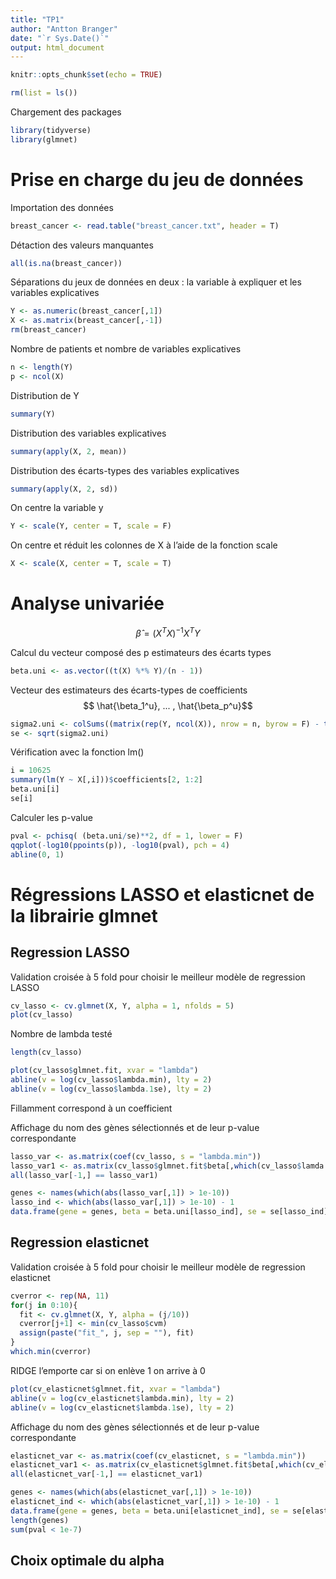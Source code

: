 ```yaml
---
title: "TP1"
author: "Antton Branger"
date: "`r Sys.Date()`"
output: html_document
---
```


```r
knitr::opts_chunk$set(echo = TRUE)
```

```r
rm(list = ls())
```

Chargement des packages

```r
library(tidyverse)
library(glmnet)
```

# Prise en charge du jeu de données

Importation des données

```r
breast_cancer <- read.table("breast_cancer.txt", header = T)
```

Détaction des valeurs manquantes

```r
all(is.na(breast_cancer))
```

Séparations du jeux de données en deux : la variable à expliquer et les variables explicatives

```r
Y <- as.numeric(breast_cancer[,1])
X <- as.matrix(breast_cancer[,-1])
rm(breast_cancer)
```

Nombre de patients et nombre de variables explicatives

```r
n <- length(Y)
p <- ncol(X)
```

Distribution de Y

```r
summary(Y)
```

Distribution des variables explicatives

```r
summary(apply(X, 2, mean))
```

Distribution des écarts-types des variables explicatives

```r
summary(apply(X, 2, sd))
```

On centre la variable y

```r
Y <- scale(Y, center = T, scale = F)
```

On centre et réduit les colonnes de X à l'aide de la fonction scale

```r
X <- scale(X, center = T, scale = T)
```

# Analyse univariée

$$ \hat{\beta} = (X^TX)^{-1}X^TY $$ 

Calcul du vecteur composé des p estimateurs des écarts types
```r
beta.uni <- as.vector((t(X) %*% Y)/(n - 1))
```

Vecteur des estimateurs des écarts-types de coefficients $$ \hat{\beta_1^u}, ... , \hat{\beta_p^u}$$
```r
sigma2.uni <- colSums((matrix(rep(Y, ncol(X)), nrow = n, byrow = F) - t(t(X) * beta.uni))**2)/(n - 2)
se <- sqrt(sigma2.uni)
```

Vérification avec la fonction lm()
```r
i = 10625
summary(lm(Y ~ X[,i]))$coefficients[2, 1:2]
beta.uni[i]
se[i]
```

Calculer les p-value
```r
pval <- pchisq( (beta.uni/se)**2, df = 1, lower = F)
qqplot(-log10(ppoints(p)), -log10(pval), pch = 4)
abline(0, 1)
```

# Régressions LASSO et elasticnet de la librairie glmnet

## Regression LASSO 

Validation croisée à 5 fold pour choisir le meilleur modèle de regression LASSO
```r
cv_lasso <- cv.glmnet(X, Y, alpha = 1, nfolds = 5)
plot(cv_lasso)
```
Nombre de lambda testé
```r
length(cv_lasso)
```


```r
plot(cv_lasso$glmnet.fit, xvar = "lambda")
abline(v = log(cv_lasso$lambda.min), lty = 2)
abline(v = log(cv_lasso$lambda.1se), lty = 2)
```
Fillamment correspond à un coefficient

Affichage du nom des gènes sélectionnés et de leur p-value correspondante
```r
lasso_var <- as.matrix(coef(cv_lasso, s = "lambda.min"))
lasso_var1 <- as.matrix(cv_lasso$glmnet.fit$beta[,which(cv_lasso$lamda == cv_lasso$lambda.min)])
all(lasso_var[-1,] == lasso_var1)

genes <- names(which(abs(lasso_var[,1]) > 1e-10))
lasso_ind <- which(abs(lasso_var[,1]) > 1e-10) - 1
data.frame(gene = genes, beta = beta.uni[lasso_ind], se = se[lasso_ind], pval = pval[lasso_ind])
```


## Regression elasticnet

Validation croisée à 5 fold pour choisir le meilleur modèle de regression elasticnet
```r
cverror <- rep(NA, 11)
for(j in 0:10){
  fit <- cv.glmnet(X, Y, alpha = (j/10))
  cverror[j+1] <- min(cv_lasso$cvm)
  assign(paste("fit_", j, sep = ""), fit)
}
which.min(cverror) 
```
RIDGE l'emporte car si on enlève 1 on arrive à 0

```r
plot(cv_elasticnet$glmnet.fit, xvar = "lambda")
abline(v = log(cv_elasticnet$lambda.min), lty = 2)
abline(v = log(cv_elasticnet$lambda.1se), lty = 2)
```

Affichage du nom des gènes sélectionnés et de leur p-value correspondante
```r
elasticnet_var <- as.matrix(coef(cv_elasticnet, s = "lambda.min"))
elasticnet_var1 <- as.matrix(cv_elasticnet$glmnet.fit$beta[,which(cv_elasticnet$lamda == cv_elasticnet$lambda.min)])
all(elasticnet_var[-1,] == elasticnet_var1)

genes <- names(which(abs(elasticnet_var[,1]) > 1e-10))
elasticnet_ind <- which(abs(elasticnet_var[,1]) > 1e-10) - 1
data.frame(gene = genes, beta = beta.uni[elasticnet_ind], se = se[elasticnet_ind], pval = pval[elasticnet_ind])
length(genes)
sum(pval < 1e-7)
```

## Choix optimale du alpha

